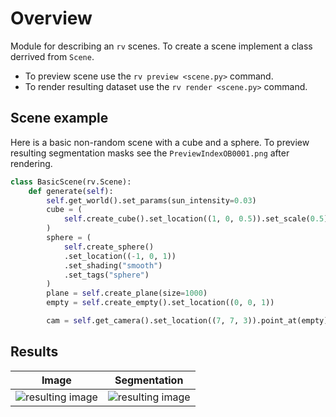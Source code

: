 # Overview

Module for describing an `rv` scenes. To create a scene implement a class derrived from `Scene`.

- To preview scene use the `rv preview <scene.py>` command.
- To render resulting dataset use the `rv render <scene.py>` command.

## Scene example
Here is a basic non-random scene with a cube and a sphere.
To preview resulting segmentation masks see the `PreviewIndexOB0001.png` after rendering.
```python copy showLineNumbers
class BasicScene(rv.Scene):
    def generate(self):
        self.get_world().set_params(sun_intensity=0.03)
        cube = (
            self.create_cube().set_location((1, 0, 0.5)).set_scale(0.5).set_tags("cube")
        )
        sphere = (
            self.create_sphere()
            .set_location((-1, 0, 1))
            .set_shading("smooth")
            .set_tags("sphere")
        )
        plane = self.create_plane(size=1000)
        empty = self.create_empty().set_location((0, 0, 1))

        cam = self.get_camera().set_location((7, 7, 3)).point_at(empty)
```

## Results
| Image | Segmentation |
| :-: | :-: |
| ![resulting image](/examples/1_primitives/1_res.png) | ![resulting image](/examples/1_primitives/1_segs.png)|

